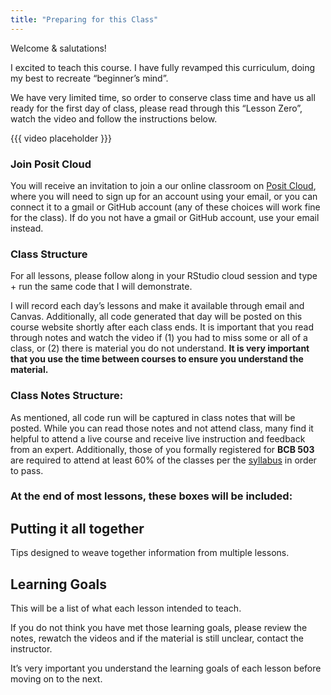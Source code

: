 ```yaml
---
title: "Preparing for this Class"
---
```


Welcome & salutations!

I excited to teach this course. I have fully revamped this curriculum, doing my best to recreate "beginner's mind". 

We have very limited time, so order to conserve class time and have us all ready for the first day of class, please read through this "Lesson Zero", watch the video and follow the instructions below.  

{{{ video placeholder }}}

### Join Posit Cloud

You will receive an invitation to join a our online classroom on [Posit Cloud](https://login.posit.cloud/login), where you will need to sign up for an account using your email, or you can connect it to a gmail or GitHub account (any of these choices will work fine for the class). If do you not have a gmail or GitHub account, use your email instead. 

### Class Structure

For all lessons, please follow along in your RStudio cloud session and type + run the same code that I will demonstrate. 

I will record each day's lessons and make it available through email and Canvas. Additionally, all code generated that day will be posted on this course website shortly after each class ends. It is important that you read through notes and watch the video if (1) you had to miss some or all of a class, or (2) there is material you do not understand. **It is very important that you use the time between courses to ensure you understand the material.**

### Class Notes Structure: 

As mentioned, all code run will be captured in class notes that will be posted. While you can read those notes and not attend class, many find it helpful to attend a live course and receive live instruction and feedback from an expert. Additionally, those of you formally registered for **BCB 503** are required to attend at least 60% of the classes per the [syllabus](syllabus.qmd) in order to pass. 

### At the end of most lessons, these boxes will be included:

::: {.callout-tip}
## Putting it all together

Tips designed to weave together information from multiple lessons. 
:::

::: {.callout-caution collapse="false"}
## Learning Goals

This will be a list of what each lesson intended to teach. 

If you do not think you have met those learning goals, please review the notes, rewatch the videos and if the material is still unclear, contact the instructor. 

It's very important you understand the learning goals of each lesson before moving on to the next. 
:::

